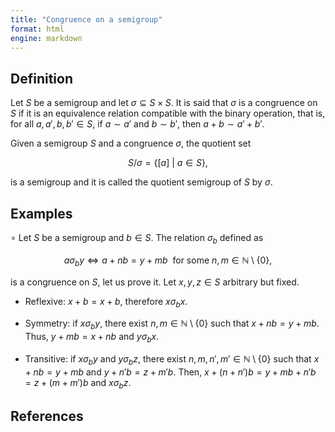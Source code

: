 ```yaml
---
title: "Congruence on a semigroup"
format: html
engine: markdown
---
```


<!-- Definición de Num. Sem. -->

## Definition

Let $S$ be a semigroup and let $\sigma \subseteq S \times S$. It is said that $\sigma$ is a congruence on $S$ if it is an equivalence relation compatible with the binary operation, that is, for all $a,a', b,b' \in S$, if $a \sim a'$ and $b \sim b'$, then $a + b \sim a' + b'$.

Given a semigroup $S$ and a congruence $\sigma$, the quotient set

$$
S / \sigma = \{[a] ~ | ~ a \in S\},
$$

is a semigroup and it is called the quotient semigroup of $S$ by $\sigma$.

## Examples

$\circ$ Let $S$ be a semigroup and $b \in S$. The relation $\sigma_b$ defined as

$$
a \sigma_b y \Longleftrightarrow a + nb = y + mb ~ \text{ for some } n,m \in \mathbb{N} \setminus \{0\},
$$

is a congruence on $S$, let us prove it. Let $x, y, z \in S$ arbitrary but fixed.

-   Reflexive: $x + b = x + b$, therefore $x \sigma_b x$.

-   Symmetry: if $x \sigma_b y$, there exist $n,m \in \mathbb{N} \setminus \{0\}$ such that $x + nb = y + mb$. Thus, $y + mb = x + nb$ and $y \sigma_b x$.

-   Transitive: if $x \sigma_b y$ and $y \sigma_b z$, there exist $n,m, n', m' \in \mathbb{N} \setminus \{0\}$ such that $x + nb = y + mb$ and $y + n'b = z + m'b$. Then, $x + (n + n')b = y + mb + n'b = z + (m + m')b$ and $x \sigma_b z$.

## References
